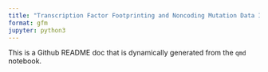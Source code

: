 ```yaml
---
title: "Transcription Factor Footprinting and Noncoding Mutation Data Integration Workflow"
format: gfm
jupyter: python3
---
```


This is a Github README doc that is dynamically generated from the `qmd` notebook.

